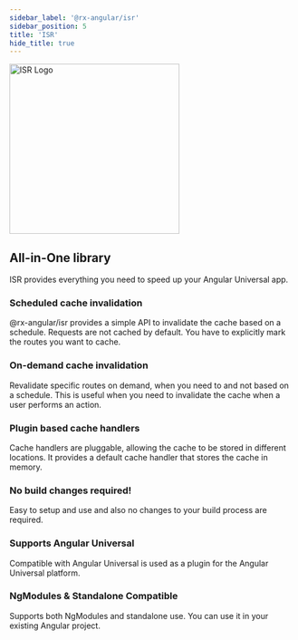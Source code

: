 ```yaml
---
sidebar_label: '@rx-angular/isr'
sidebar_position: 5
title: 'ISR'
hide_title: true
---
```


<img src="/img/isr/isr-logo.png" alt="ISR Logo" width="300" height="300" />


<Readme />

## All-in-One library

ISR provides everything you need to speed up your Angular Universal app.

### Scheduled cache invalidation

@rx-angular/isr provides a simple API to invalidate the cache based on a schedule.
Requests are not cached by default. You have to explicitly mark the routes you want to cache.

### On-demand cache invalidation

Revalidate specific routes on demand, when you need to and not based on a schedule.
This is useful when you need to invalidate the cache when a user performs an action.

### Plugin based cache handlers

Cache handlers are pluggable, allowing the cache to be stored in different locations.
It provides a default cache handler that stores the cache in memory.

### No build changes required!

Easy to setup and use and also no changes to your build process are required.

### Supports Angular Universal

Compatible with Angular Universal is used as a plugin for the Angular Universal platform.

### NgModules & Standalone Compatible

Supports both NgModules and standalone use. You can use it in your existing Angular project.

<!-- Workaround for generating table of contents -->
<!-- See https://github.com/facebook/docusaurus/issues/3915#issuecomment-896193142 -->

